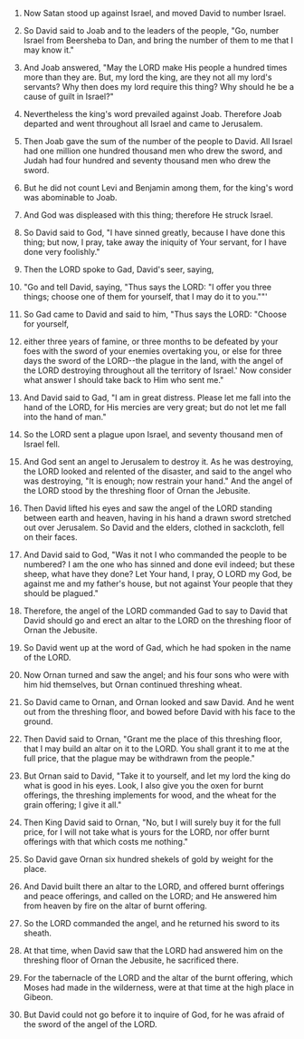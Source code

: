 
1. Now Satan stood up against Israel, and moved David to number Israel.

2. So David said to Joab and to the leaders of the people, "Go, number Israel from Beersheba to Dan, and bring the number of them to me that I may know it."

3. And Joab answered, "May the LORD make His people a hundred times more than they are. But, my lord the king, are they not all my lord's servants? Why then does my lord require this thing? Why should he be a cause of guilt in Israel?"

4. Nevertheless the king's word prevailed against Joab. Therefore Joab departed and went throughout all Israel and came to Jerusalem.

5. Then Joab gave the sum of the number of the people to David. All Israel had one million one hundred thousand men who drew the sword, and Judah had four hundred and seventy thousand men who drew the sword.

6. But he did not count Levi and Benjamin among them, for the king's word was abominable to Joab.

7. And God was displeased with this thing; therefore He struck Israel.

8. So David said to God, "I have sinned greatly, because I have done this thing; but now, I pray, take away the iniquity of Your servant, for I have done very foolishly."

9. Then the LORD spoke to Gad, David's seer, saying,

10. "Go and tell David, saying, "Thus says the LORD: "I offer you three things; choose one of them for yourself, that I may do it to you.""'

11. So Gad came to David and said to him, "Thus says the LORD: "Choose for yourself,

12. either three years of famine, or three months to be defeated by your foes with the sword of your enemies overtaking you, or else for three days the sword of the LORD--the plague in the land, with the angel of the LORD destroying throughout all the territory of Israel.' Now consider what answer I should take back to Him who sent me."

13. And David said to Gad, "I am in great distress. Please let me fall into the hand of the LORD, for His mercies are very great; but do not let me fall into the hand of man."

14. So the LORD sent a plague upon Israel, and seventy thousand men of Israel fell.

15. And God sent an angel to Jerusalem to destroy it. As he was destroying, the LORD looked and relented of the disaster, and said to the angel who was destroying, "It is enough; now restrain your hand." And the angel of the LORD stood by the threshing floor of Ornan the Jebusite.

16. Then David lifted his eyes and saw the angel of the LORD standing between earth and heaven, having in his hand a drawn sword stretched out over Jerusalem. So David and the elders, clothed in sackcloth, fell on their faces.

17. And David said to God, "Was it not I who commanded the people to be numbered? I am the one who has sinned and done evil indeed; but these sheep, what have they done? Let Your hand, I pray, O LORD my God, be against me and my father's house, but not against Your people that they should be plagued."

18. Therefore, the angel of the LORD commanded Gad to say to David that David should go and erect an altar to the LORD on the threshing floor of Ornan the Jebusite.

19. So David went up at the word of Gad, which he had spoken in the name of the LORD.

20. Now Ornan turned and saw the angel; and his four sons who were with him hid themselves, but Ornan continued threshing wheat.

21. So David came to Ornan, and Ornan looked and saw David. And he went out from the threshing floor, and bowed before David with his face to the ground.

22. Then David said to Ornan, "Grant me the place of this threshing floor, that I may build an altar on it to the LORD. You shall grant it to me at the full price, that the plague may be withdrawn from the people."

23. But Ornan said to David, "Take it to yourself, and let my lord the king do what is good in his eyes. Look, I also give you the oxen for burnt offerings, the threshing implements for wood, and the wheat for the grain offering; I give it all."

24. Then King David said to Ornan, "No, but I will surely buy it for the full price, for I will not take what is yours for the LORD, nor offer burnt offerings with that which costs me nothing."

25. So David gave Ornan six hundred shekels of gold by weight for the place.

26. And David built there an altar to the LORD, and offered burnt offerings and peace offerings, and called on the LORD; and He answered him from heaven by fire on the altar of burnt offering.

27. So the LORD commanded the angel, and he returned his sword to its sheath.

28. At that time, when David saw that the LORD had answered him on the threshing floor of Ornan the Jebusite, he sacrificed there.

29. For the tabernacle of the LORD and the altar of the burnt offering, which Moses had made in the wilderness, were at that time at the high place in Gibeon.

30. But David could not go before it to inquire of God, for he was afraid of the sword of the angel of the LORD.


